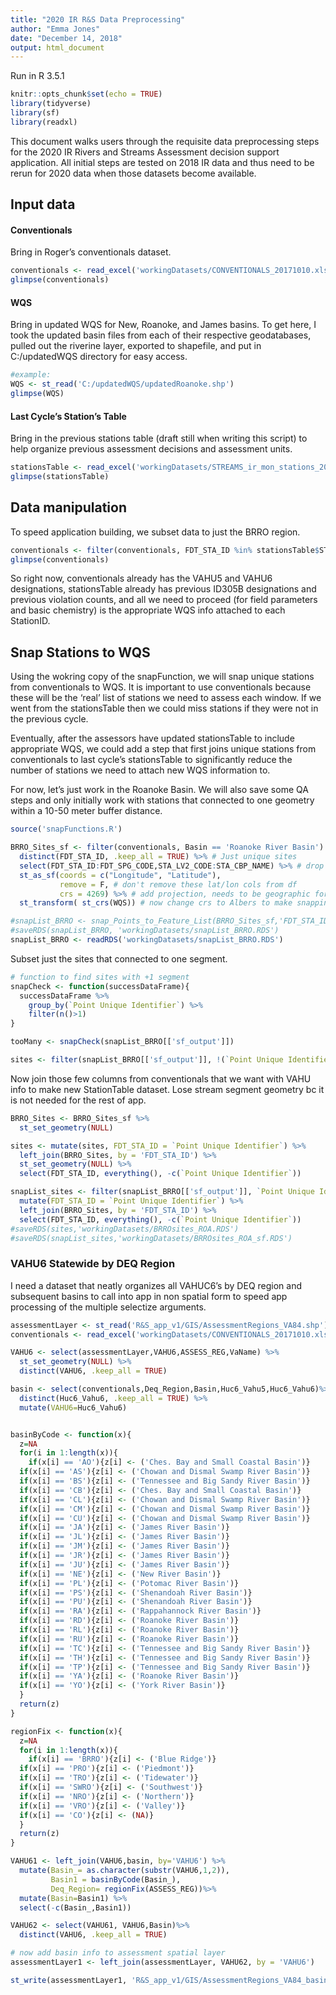 ```yaml
---
title: "2020 IR R&S Data Preprocessing"
author: "Emma Jones"
date: "December 14, 2018"
output: html_document
---
```


Run in R 3.5.1

```r
knitr::opts_chunk$set(echo = TRUE)
library(tidyverse)
library(sf)
library(readxl)

```

This document walks users through the requisite data preprocessing steps for the 2020 IR Rivers and Streams Assessment decision support application. All initial steps are tested on 2018 IR data and thus need to be rerun for 2020 data when those datasets become available.

## Input data

#### Conventionals
Bring in Roger's conventionals dataset.
```r
conventionals <- read_excel('workingDatasets/CONVENTIONALS_20171010.xlsx',sheet = 'CONVENTIONALS')
glimpse(conventionals)
```

#### WQS
Bring in updated WQS for New, Roanoke, and James basins. To get here, I took the updated basin files from each of their respective geodatabases, pulled out the riverine layer, exported to shapefile, and put in C:/updatedWQS directory for easy access.
```r
#example:
WQS <- st_read('C:/updatedWQS/updatedRoanoke.shp')
glimpse(WQS)
```


#### Last Cycle's Station's Table 
Bring in the previous stations table (draft still when writing this script) to help organize previous assessment decisions and assessment units.
```r
stationsTable <- read_excel('workingDatasets/STREAMS_ir_mon_stations_20Nov2018.xlsx')
glimpse(stationsTable)
```


## Data manipulation
To speed application building, we subset data to just the BRRO region.

```r
conventionals <- filter(conventionals, FDT_STA_ID %in% stationsTable$STATION_ID)
glimpse(conventionals)
```

So right now, conventionals already has the VAHU5 and VAHU6 designations, stationsTable already has previous ID305B designations and previous violation counts, and all we need to proceed (for field parameters and basic chemistry) is the appropriate WQS info attached to each StationID.

## Snap Stations to WQS

Using the wokring copy of the snapFunction, we will snap unique stations from conventionals to WQS. It is important to use conventionals because these will be the 'real' list of stations we need to assess each window. If we went from the stationsTable then we could miss stations if they were not in the previous cycle. 

Eventually, after the assessors have updated stationsTable to include appropriate WQS, we could add a step that first joins unique stations from conventionals to last cycle's stationsTable to significantly reduce the number of stations we need to attach new WQS information to.

For now, let's just work in the Roanoke Basin. We will also save some QA steps and only initially work with stations that connected to one geometry within a 10-50 meter buffer distance.

```r
source('snapFunctions.R')

BRRO_Sites_sf <- filter(conventionals, Basin == 'Roanoke River Basin') %>% # just Roanoke
  distinct(FDT_STA_ID, .keep_all = TRUE) %>% # Just unique sites
  select(FDT_STA_ID:FDT_SPG_CODE,STA_LV2_CODE:STA_CBP_NAME) %>% # drop sample data
  st_as_sf(coords = c("Longitude", "Latitude"), 
           remove = F, # don't remove these lat/lon cols from df
           crs = 4269) %>% # add projection, needs to be geographic for now bc entering lat/lng, 
  st_transform( st_crs(WQS)) # now change crs to Albers to make snapping work

#snapList_BRRO <- snap_Points_to_Feature_List(BRRO_Sites_sf,'FDT_STA_ID',WQS, seq(10,50,by=10))
#saveRDS(snapList_BRRO, 'workingDatasets/snapList_BRRO.RDS')
snapList_BRRO <- readRDS('workingDatasets/snapList_BRRO.RDS')

```

Subset just the sites that connected to one segment.

```r

# function to find sites with +1 segment
snapCheck <- function(successDataFrame){
  successDataFrame %>%
    group_by(`Point Unique Identifier`) %>%
    filter(n()>1)
}

tooMany <- snapCheck(snapList_BRRO[['sf_output']])

sites <- filter(snapList_BRRO[['sf_output']], !(`Point Unique Identifier` %in% tooMany$`Point Unique Identifier`))


```

Now join those few columns from conventionals that we want with VAHU info to make new StationTable dataset. Lose stream segment geometry bc it is not needed for the rest of app.

```r
BRRO_Sites <- BRRO_Sites_sf %>%
  st_set_geometry(NULL) 

sites <- mutate(sites, FDT_STA_ID = `Point Unique Identifier`) %>%
  left_join(BRRO_Sites, by = 'FDT_STA_ID') %>%
  st_set_geometry(NULL) %>%
  select(FDT_STA_ID, everything(), -c(`Point Unique Identifier`))

snapList_sites <- filter(snapList_BRRO[['sf_output']], `Point Unique Identifier` %in% sites$FDT_STA_ID )  %>%
  mutate(FDT_STA_ID = `Point Unique Identifier`) %>%
  left_join(BRRO_Sites, by = 'FDT_STA_ID') %>%
  select(FDT_STA_ID, everything(), -c(`Point Unique Identifier`))
#saveRDS(sites,'workingDatasets/BRROsites_ROA.RDS')
#saveRDS(snapList_sites,'workingDatasets/BRROsites_ROA_sf.RDS')
```


### VAHU6 Statewide by DEQ Region
I need a dataset that neatly organizes all VAHUC6's by DEQ region and subsequent basins to call into app in non spatial form to speed app processing of the multiple selectize arguments.

```r
assessmentLayer <- st_read('R&S_app_v1/GIS/AssessmentRegions_VA84.shp')
conventionals <- read_excel('workingDatasets/CONVENTIONALS_20171010.xlsx',sheet = 'CONVENTIONALS')

VAHU6 <- select(assessmentLayer,VAHU6,ASSESS_REG,VaName) %>%
  st_set_geometry(NULL) %>%
  distinct(VAHU6, .keep_all = TRUE)

basin <- select(conventionals,Deq_Region,Basin,Huc6_Vahu5,Huc6_Vahu6)%>%
  distinct(Huc6_Vahu6, .keep_all = TRUE) %>%
  mutate(VAHU6=Huc6_Vahu6)


basinByCode <- function(x){
  z=NA
  for(i in 1:length(x)){
    if(x[i] == 'AO'){z[i] <- ('Ches. Bay and Small Coastal Basin')}
  if(x[i] == 'AS'){z[i] <- ('Chowan and Dismal Swamp River Basin')}
  if(x[i] == 'BS'){z[i] <- ('Tennessee and Big Sandy River Basin')}
  if(x[i] == 'CB'){z[i] <- ('Ches. Bay and Small Coastal Basin')}
  if(x[i] == 'CL'){z[i] <- ('Chowan and Dismal Swamp River Basin')}
  if(x[i] == 'CM'){z[i] <- ('Chowan and Dismal Swamp River Basin')}
  if(x[i] == 'CU'){z[i] <- ('Chowan and Dismal Swamp River Basin')}
  if(x[i] == 'JA'){z[i] <- ('James River Basin')}
  if(x[i] == 'JL'){z[i] <- ('James River Basin')}
  if(x[i] == 'JM'){z[i] <- ('James River Basin')}
  if(x[i] == 'JR'){z[i] <- ('James River Basin')}
  if(x[i] == 'JU'){z[i] <- ('James River Basin')}
  if(x[i] == 'NE'){z[i] <- ('New River Basin')}
  if(x[i] == 'PL'){z[i] <- ('Potomac River Basin')}
  if(x[i] == 'PS'){z[i] <- ('Shenandoah River Basin')}
  if(x[i] == 'PU'){z[i] <- ('Shenandoah River Basin')}
  if(x[i] == 'RA'){z[i] <- ('Rappahannock River Basin')}
  if(x[i] == 'RD'){z[i] <- ('Roanoke River Basin')}
  if(x[i] == 'RL'){z[i] <- ('Roanoke River Basin')}
  if(x[i] == 'RU'){z[i] <- ('Roanoke River Basin')}
  if(x[i] == 'TC'){z[i] <- ('Tennessee and Big Sandy River Basin')}
  if(x[i] == 'TH'){z[i] <- ('Tennessee and Big Sandy River Basin')}
  if(x[i] == 'TP'){z[i] <- ('Tennessee and Big Sandy River Basin')}
  if(x[i] == 'YA'){z[i] <- ('Roanoke River Basin')}
  if(x[i] == 'YO'){z[i] <- ('York River Basin')}
  }
  return(z)
}

regionFix <- function(x){
  z=NA
  for(i in 1:length(x)){
    if(x[i] == 'BRRO'){z[i] <- ('Blue Ridge')}
  if(x[i] == 'PRO'){z[i] <- ('Piedmont')}
  if(x[i] == 'TRO'){z[i] <- ('Tidewater')}
  if(x[i] == 'SWRO'){z[i] <- ('Southwest')}
  if(x[i] == 'NRO'){z[i] <- ('Northern')}
  if(x[i] == 'VRO'){z[i] <- ('Valley')}
  if(x[i] == 'CO'){z[i] <- (NA)}
  }
  return(z)
}

VAHU61 <- left_join(VAHU6,basin, by='VAHU6') %>%
  mutate(Basin_= as.character(substr(VAHU6,1,2)),
         Basin1 = basinByCode(Basin_),
         Deq_Region= regionFix(ASSESS_REG))%>%
  mutate(Basin=Basin1) %>%
  select(-c(Basin_,Basin1))

VAHU62 <- select(VAHU61, VAHU6,Basin)%>%
  distinct(VAHU6, .keep_all = TRUE)

# now add basin info to assessment spatial layer
assessmentLayer1 <- left_join(assessmentLayer, VAHU62, by = 'VAHU6')

st_write(assessmentLayer1, 'R&S_app_v1/GIS/AssessmentRegions_VA84_basins.shp')
```

